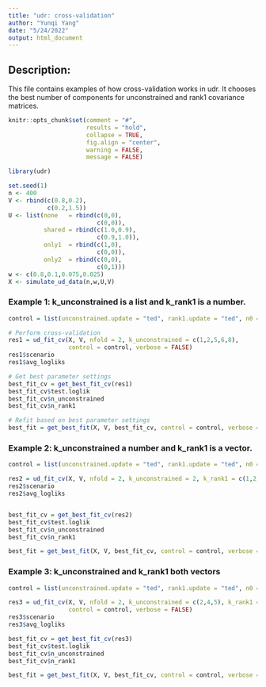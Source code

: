 ```yaml
---
title: "udr: cross-validation"
author: "Yunqi Yang"
date: "5/24/2022"
output: html_document
---
```


## Description: 

This file contains examples of how cross-validation works in udr. It chooses the best number of components for unconstrained and rank1 covariance matrices. 

```r
knitr::opts_chunk$set(comment = "#",
                      results = "hold",
                      collapse = TRUE,
                      fig.align = "center",
                      warning = FALSE,
                      message = FALSE)
```

```r
library(udr)
```

```r

set.seed(1)
n <- 400
V <- rbind(c(0.8,0.2),
           c(0.2,1.5))
U <- list(none   = rbind(c(0,0),
                         c(0,0)),
          shared = rbind(c(1.0,0.9),
                         c(0.9,1.0)),
          only1  = rbind(c(1,0),
                         c(0,0)),
          only2  = rbind(c(0,0),
                         c(0,1)))
w <- c(0.8,0.1,0.075,0.025)
X <- simulate_ud_data(n,w,U,V)

```


### Example 1: k_unconstrained is a list and k_rank1 is a number. 
```r

control = list(unconstrained.update = "ted", rank1.update = "ted", n0 = 0, lambda = 0, tol = 1e-2, maxiter = 20)

# Perform cross-validation
res1 = ud_fit_cv(X, V, nfold = 2, k_unconstrained = c(1,2,5,6,8), 
                 control = control, verbose = FALSE)
res1$scenario
res1$avg_logliks

# Get best parameter settings
best_fit_cv = get_best_fit_cv(res1)
best_fit_cv$test.loglik
best_fit_cv$n_unconstrained
best_fit_cv$n_rank1

# Refit based on best parameter settings
best_fit = get_best_fit(X, V, best_fit_cv, control = control, verbose = TRUE)

```

### Example 2: k_unconstrained a number and k_rank1 is a vector. 
```r

control = list(unconstrained.update = "ted", rank1.update = "ted", n0 = 0, lambda = 0, tol = 1e-2, maxiter = 20)

res2 = ud_fit_cv(X, V, nfold = 2, k_unconstrained = 2, k_rank1 = c(1,2,5), control = control, verbose = FALSE)
res2$scenario
res2$avg_logliks


best_fit_cv = get_best_fit_cv(res2)
best_fit_cv$test.loglik
best_fit_cv$n_unconstrained
best_fit_cv$n_rank1

best_fit = get_best_fit(X, V, best_fit_cv, control = control, verbose = TRUE)

```


### Example 3: k_unconstrained and k_rank1 both vectors
```r

control = list(unconstrained.update = "ted", rank1.update = "ted", n0 = 0, lambda = 0, tol = 1e-2, maxiter = 20)

res3 = ud_fit_cv(X, V, nfold = 2, k_unconstrained = c(2,4,5), k_rank1 = c(1,2,5), 
                 control = control, verbose = FALSE)
res3$scenario
res3$avg_logliks

best_fit_cv = get_best_fit_cv(res3)
best_fit_cv$test.loglik
best_fit_cv$n_unconstrained
best_fit_cv$n_rank1

best_fit = get_best_fit(X, V, best_fit_cv, control = control, verbose = TRUE)
```


